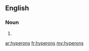{{also|hypérons}}
==English==

===Noun===
{{head|en|noun plural form}}

# {{plural of|hyperon|lang=en}}

[[ar:hyperons]]
[[fr:hyperons]]
[[my:hyperons]]